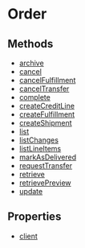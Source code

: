 
# Order

## Methods

- [archive](../../Order/methods/js_sdk.admin.Order.archive/page.mdx)
- [cancel](../../Order/methods/js_sdk.admin.Order.cancel/page.mdx)
- [cancelFulfillment](../../Order/methods/js_sdk.admin.Order.cancelFulfillment/page.mdx)
- [cancelTransfer](../../Order/methods/js_sdk.admin.Order.cancelTransfer/page.mdx)
- [complete](../../Order/methods/js_sdk.admin.Order.complete/page.mdx)
- [createCreditLine](../../Order/methods/js_sdk.admin.Order.createCreditLine/page.mdx)
- [createFulfillment](../../Order/methods/js_sdk.admin.Order.createFulfillment/page.mdx)
- [createShipment](../../Order/methods/js_sdk.admin.Order.createShipment/page.mdx)
- [list](../../Order/methods/js_sdk.admin.Order.list/page.mdx)
- [listChanges](../../Order/methods/js_sdk.admin.Order.listChanges/page.mdx)
- [listLineItems](../../Order/methods/js_sdk.admin.Order.listLineItems/page.mdx)
- [markAsDelivered](../../Order/methods/js_sdk.admin.Order.markAsDelivered/page.mdx)
- [requestTransfer](../../Order/methods/js_sdk.admin.Order.requestTransfer/page.mdx)
- [retrieve](../../Order/methods/js_sdk.admin.Order.retrieve/page.mdx)
- [retrievePreview](../../Order/methods/js_sdk.admin.Order.retrievePreview/page.mdx)
- [update](../../Order/methods/js_sdk.admin.Order.update/page.mdx)

## Properties

- [client](../../Order/properties/js_sdk.admin.Order.client/page.mdx)

